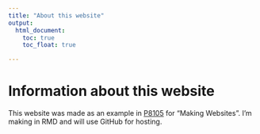 ```yaml
---
title: "About this website"
output: 
  html_document:
    toc: true
    toc_float: true

---
```


# Information about this website

This website was made as an example in [P8105](https://p8105.com) for "Making Websites". I'm making in RMD and will use GitHub for hosting.